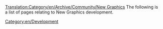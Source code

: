 [[Translation:Category/en/Archive/Community/New Graphics]]
The following is a list of pages relating to New Graphics development.

[[Category:en/Development]]